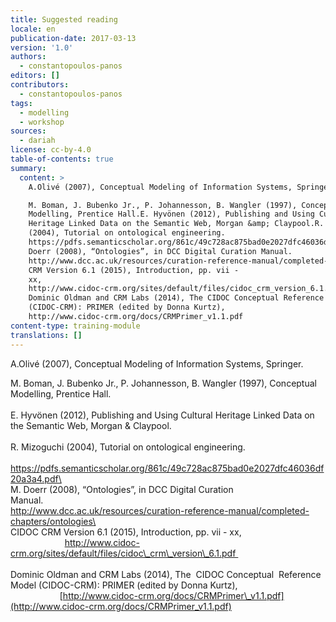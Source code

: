 ```yaml
---
title: Suggested reading
locale: en
publication-date: 2017-03-13
version: '1.0'
authors:
  - constantopoulos-panos
editors: []
contributors:
  - constantopoulos-panos
tags:
  - modelling
  - workshop
sources:
  - dariah
license: cc-by-4.0
table-of-contents: true
summary:
  content: >
    A.Olivé (2007), Conceptual Modeling of Information Systems, Springer.

    M. Boman, J. Bubenko Jr., P. Johannesson, B. Wangler (1997), Conceptual
    Modelling, Prentice Hall.E. Hyvönen (2012), Publishing and Using Cultural
    Heritage Linked Data on the Semantic Web, Morgan &amp; Claypool.R. Mizoguchi
    (2004), Tutorial on ontological engineering.                           
    https://pdfs.semanticscholar.org/861c/49c728ac875bad0e2027dfc46036df20a3a4.pdfM.
    Doerr (2008), “Ontologies”, in DCC Digital Curation Manual.
    http://www.dcc.ac.uk/resources/curation-reference-manual/completed-chapters/ontologiesCIDOC
    CRM Version 6.1 (2015), Introduction, pp. vii -
    xx,                            
    http://www.cidoc-crm.org/sites/default/files/cidoc_crm_version_6.1.pdf
    Dominic Oldman and CRM Labs (2014), The CIDOC Conceptual Reference Model
    (CIDOC-CRM): PRIMER (edited by Donna Kurtz),                 
    http://www.cidoc-crm.org/docs/CRMPrimer_v1.1.pdf
content-type: training-module
translations: []
---
```

A.Olivé (2007), Conceptual Modeling of Information Systems, Springer.

M. Boman, J. Bubenko Jr., P. Johannesson, B. Wangler (1997), Conceptual Modelling, Prentice Hall.\
\
E. Hyvönen (2012), Publishing and Using Cultural Heritage Linked Data on the Semantic Web, Morgan & Claypool.\
\
R. Mizoguchi (2004), Tutorial on ontological engineering.                                                           [https://pdfs.semanticscholar.org/861c/49c728ac875bad0e2027dfc46036df20a3a4.pdf\
\
](https://pdfs.semanticscholar.org/861c/49c728ac875bad0e2027dfc46036df20a3a4.pdf)M. Doerr (2008), “Ontologies”, in DCC Digital Curation Manual.                                                [http://www.dcc.ac.uk/resources/curation-reference-manual/completed-chapters/ontologies\
\
](http://www.dcc.ac.uk/resources/curation-reference-manual/completed-chapters/ontologies)CIDOC CRM Version 6.1 (2015), Introduction, pp. vii - xx,                                                         [http://www.cidoc-crm.org/sites/default/files/cidoc\_crm\_version\_6.1.pdf  \
\
](http://www.cidoc-crm.org/sites/default/files/cidoc_crm_version_6.1.pdf%20)Dominic Oldman and CRM Labs (2014), The  CIDOC Conceptual  Reference  Model (CIDOC-CRM): PRIMER (edited by Donna Kurtz),                                                        [http://www.cidoc-crm.org/docs/CRMPrimer\_v1.1.pdf](http://www.cidoc-crm.org/docs/CRMPrimer_v1.1.pdf)
